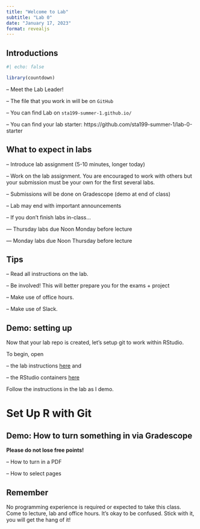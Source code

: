```yaml
---
title: "Welcome to Lab"
subtitle: "Lab 0"
date: "January 17, 2023"
format: revealjs
---
```


## Introductions

```r
#| echo: false

library(countdown)
```

-- Meet the Lab Leader!

-- The file that you work in will be on `GitHub`

-- You can find Lab on `sta199-summer-1.github.io/`

-- You can find your lab starter: https://github.com/sta199-summer-1/lab-0-starter

## What to expect in labs

-- Introduce lab assignment (5-10 minutes, longer today)

-- Work on the lab assignment. You are encouraged to work with others but your submission must be your own for the first several labs.

-- Submissions will be done on Gradescope (demo at end of class)

-- Lab may end with important announcements

-- If you don't finish labs in-class...

--- Thursday labs due Noon Monday before lecture

--- Monday labs due Noon Thursday before lecture

## Tips

-- Read all instructions on the lab.

-- Be involved! This will better prepare you for the exams + project

-- Make use of office hours.

-- Make use of Slack.

## Demo: setting up

Now that your lab repo is created, let's setup git to work within RStudio.

To begin, open

-- the lab instructions [here](https://sta199-summer-1.github.io/labs/lab-0.html) and

-- the RStudio containers [here](https://cmgr.oit.duke.edu/containers)

Follow the instructions in the lab as I demo.

# Set Up R with Git

## Demo: How to turn something in via Gradescope

**Please do not lose free points!**

-- How to turn in a PDF

-- How to select pages

## Remember

No programming experience is required or expected to take this class. Come to lecture, lab and office hours. It's okay to be confused. Stick with it, you will get the hang of it!
